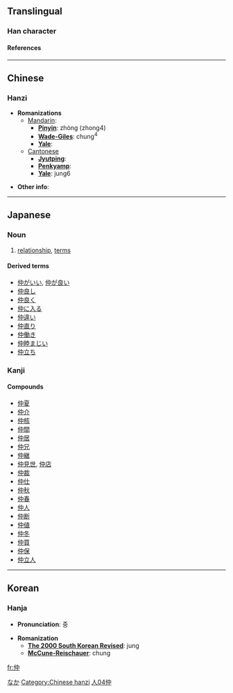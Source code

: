 ==Translingual==
===Han character===
{{Han char|rad=人|as=04|sn=6|so=|four=2520<sub>6</sub>|canj=人中 (OL), X人中 (XOL)|gso=|cmean=middle brother;  go between, mediator;  surname}}
====References====
{{Han ref|kx=0094.110|dkj=00403|dj=0200.030|hdz=10121.070|uh=4EF2|ud=20210|bh=A5F2|bd=42482}}


----

==Chinese==
===Hanzi===

* '''Romanizations'''
** [[Mandarin]]:
*** '''[[Pinyin]]''': zhòng (zhong4)
*** '''[[Wade-Giles]]''': chung<sup>4</sup>
*** '''[[Yale]]''': 
**[[Cantonese]]
***'''[[Jyutping]]''':
***'''[[Penkyamp]]''': 
***'''[[Yale]]''': jung6

* '''Other info''': 

----

== Japanese==
[[Category:Japanese language|なか]]
===Noun===
{{janoun|なか|naka}}
# [[relationship]], [[terms]]
====Derived terms====
*[[仲がいい]], [[仲が良い]]
*[[仲良し]]
*[[仲良く]]
*[[仲に入る]]
*[[仲違い]]
*[[仲直り]]
*[[仲働き]]
*[[仲睦まじい]]
*[[仲立ち]]


===Kanji===
{{kanji|[[ちゅう]] ([[chū]])|[[なか]] ([[naka]])}}
====Compounds====
*[[仲夏]]
*[[仲介]]
*[[仲核]]
*[[仲間]]
*[[仲居]]
*[[仲兄]]
*[[仲継]]
*[[仲見世]], [[仲店]]
*[[仲裁]]
*[[仲仕]]
*[[仲秋]]
*[[仲春]]
*[[仲人]]
*[[仲断]]
*[[仲値]]
*[[仲冬]]
*[[仲買]]
*[[仲保]]
*[[仲立人]]


----

==Korean==
===Hanja===

* '''Pronunciation''': 중

* '''Romanization'''
** '''[[The 2000 South Korean Revised Romanization|The 2000 South Korean Revised]]''': jung
** '''[[McCune-Reischauer]]''': chung


[[Category:Chinese hanzi]]
[[Category:Japanese kanji|人04仲]]

[[fr:仲]]